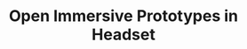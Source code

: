 ---
title: "Open Immersive Prototypes in Headset"
description: "Open and interact with Editor prototypes in any headset in seconds."
---
